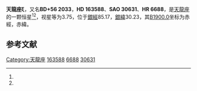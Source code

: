 {{Starbox begin
| name = 天龍座ξ
}}
{{Starbox observe
| epoch = [[J2000.0|J2000.0]]
| constell = [[天龍座|天龍座]]<ref name=SIMBAD>{{cite web
 | url=http://simbad.u-strasbg.fr/simbad/sim-id?Ident=HR+6688
 | title=Pulsating variable Star
 | publisher=Centre de Données astronomiques de Strasbourg
 | work=SIMBAD
 | accessdate=2012-07-13
 | archive-date=2020-10-20
 | archive-url=https://web.archive.org/web/20201020183031/http://simbad.u-strasbg.fr/simbad/sim-id?Ident=HR+6688
 }}</ref><ref name=DATA>{{cite web
 | url=http://vizier.u-strasbg.fr/viz-bin/VizieR-5?-out.add=.&-source=5050&-corr=PK=HR&-out.max=9999&HR=6688
 | title=VizieR Detailed Page
 | accessdate=2012-07-13
 | archive-date=2020-10-31
 | archive-url=https://web.archive.org/web/20201031194628/http://vizier.u-strasbg.fr/viz-bin/VizieR-5?-out.add=.&-source=5050&-corr=PK=HR&-out.max=9999&HR=6688
 | dead-url=no
 }}</ref>
| 星官 = 
| ra = {{RA|17|53|31.7}}<ref name=SIMBAD /><ref name=DATA />
| dec = {{DEC|+56|52|22}}<ref name=SIMBAD /><ref name=DATA />
| appmag_v = 3.75<ref name=SIMBAD /><ref name=DATA />
}}
{{Starbox character
| class = K2-III<ref name=SIMBAD /><ref name=DATA />
| b-v = 1.18<ref name=SIMBAD /><ref name=DATA />
| u-b = 1.21<ref name=SIMBAD /><ref name=DATA />
| r-i = 0.59<ref name=SIMBAD /><ref name=DATA />
| variable = 
}}
{{Starbox astrometry
| radial_v = 1.21
| prop_mo_ra = -26
| parallax = 0.035
| p_error = 
}}
{{Starbox catalog
| names =BD+56 2033，[[SAO星表|SAO]] 30631，[[HD星表|HD]] 163588，[[HR星表|HR]] 6688}}
{{Starbox reference |Simbad=HR+6688}}
{{Starbox end}}

'''天龍座ξ'''，又名'''BD+56 2033'''，'''HD 163588'''、'''SAO 30631'''、'''HR 6688'''，是[[天龍座|天龍座]]的一颗恒星<ref name=SIMBAD /><ref name=DATA />，视星等为3.75，位于[[銀道座標系|銀經]]85.17，[[銀道座標系|銀緯]]30.23，其[[B1900.0|B1900.0]]坐标为赤經{{RA|17|51|47.9}}，赤緯{{DEC|+56|30.23|18}}。

== 参考文献 ==
{{reflist}}

{{star-stub}}

{{天龍座恒星}}
[[Category:天龍座|Category:天龍座]]
[[Category:HD和HDE天體|163588]]
[[Category:HR天體|6688]]
[[Category:SAO天體|30631]]